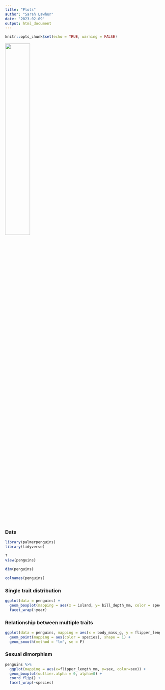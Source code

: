 ```yaml
---
title: "Plots"
author: "Sarah Lawhun"
date: "2023-02-09"
output: html_document
---
```


```r
knitr::opts_chunk$set(echo = TRUE, warning = FALSE)
```
![](https://news.stonybrook.edu/wp-content/uploads/2022/01/gentoo-penguins.jpg){width=40%}

### Data

```r
library(palmerpenguins)
library(tidyverse)
```


```r
?
view(penguins)
```
```r
dim(penguins)
```
```r
colnames(penguins)
```

### Single trait distribution

```r
ggplot(data = penguins) + 
  geom_boxplot(mapping = aes(x = island, y= bill_depth_mm, color = species)) +
  facet_wrap(~year)
```

### Relationship between multiple traits


```r
ggplot(data = penguins, mapping = aes(x = body_mass_g, y = flipper_length_mm)) + 
  geom_point(mapping = aes(color = species), shape = 1) +
  geom_smooth(method = "lm", se = F)
```

### Sexual dimorphism

```r
penguins %>%
  ggplot(mapping = aes(x=flipper_length_mm, y=sex, color=sex)) +
  geom_boxplot(outlier.alpha = 0, alpha=0) +
  coord_flip() +
  facet_wrap(~species)
```
